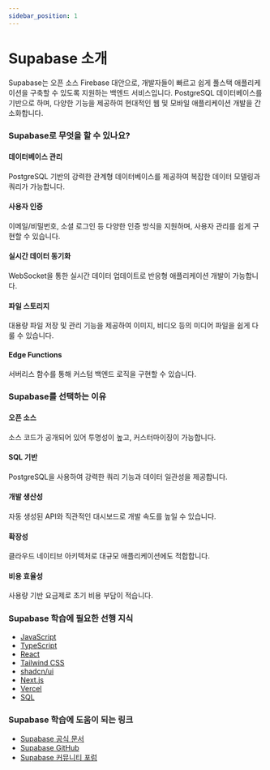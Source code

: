 ```yaml
---
sidebar_position: 1
---
```


# Supabase 소개

Supabase는 오픈 소스 Firebase 대안으로, 개발자들이 빠르고 쉽게 풀스택 애플리케이션을 구축할 수 있도록 지원하는 백엔드 서비스입니다. PostgreSQL 데이터베이스를 기반으로 하며, 다양한 기능을 제공하여 현대적인 웹 및 모바일 애플리케이션 개발을 간소화합니다.

### Supabase로 무엇을 할 수 있나요?

#### 데이터베이스 관리

PostgreSQL 기반의 강력한 관계형 데이터베이스를 제공하여 복잡한 데이터 모델링과 쿼리가 가능합니다.

#### 사용자 인증

이메일/비밀번호, 소셜 로그인 등 다양한 인증 방식을 지원하며, 사용자 관리를 쉽게 구현할 수 있습니다.

#### 실시간 데이터 동기화

WebSocket을 통한 실시간 데이터 업데이트로 반응형 애플리케이션 개발이 가능합니다.

#### 파일 스토리지

대용량 파일 저장 및 관리 기능을 제공하여 이미지, 비디오 등의 미디어 파일을 쉽게 다룰 수 있습니다.

#### Edge Functions

서버리스 함수를 통해 커스텀 백엔드 로직을 구현할 수 있습니다.

### Supabase를 선택하는 이유

#### 오픈 소스

소스 코드가 공개되어 있어 투명성이 높고, 커스터마이징이 가능합니다.

#### SQL 기반

PostgreSQL을 사용하여 강력한 쿼리 기능과 데이터 일관성을 제공합니다.

#### 개발 생산성

자동 생성된 API와 직관적인 대시보드로 개발 속도를 높일 수 있습니다.

#### 확장성

클라우드 네이티브 아키텍처로 대규모 애플리케이션에도 적합합니다.

#### 비용 효율성

사용량 기반 요금제로 초기 비용 부담이 적습니다.

### Supabase 학습에 필요한 선행 지식

- [JavaScript](./../../web-app-development/javascript/intro.mdx)
- [TypeScript](./../../web-app-development/typescript/intro.mdx)
- [React](./../../web-app-development/react/intro.mdx)
- [Tailwind CSS](./../../web-app-development/tailwind-css/intro.mdx)
- [shadcn/ui](./../../web-app-development/shadcn-ui/intro.mdx)
- [Next.js](./../../web-app-development/nextjs/intro.mdx)
- [Vercel](./../../web-app-development/vercel/intro.mdx)
- [SQL](./../sql/intro.mdx)

### Supabase 학습에 도움이 되는 링크

- [Supabase 공식 문서](https://supabase.com/docs)
- [Supabase GitHub](https://github.com/supabase/supabase)
- [Supabase 커뮤니티 포럼](https://github.com/supabase/supabase/discussions)
